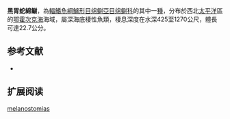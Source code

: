 {{Speciesbox
| name = 黑胃蛇綿鳚
| image = 
| status = NE
| status_system = IUCN3.1
| genus = Lycenchelys
| species = melanostomias
| authority = [[Toyoshima|Toyoshima]], 1983
| synonyms = *''Lycenchelys brevimaxillaris''<br /><small>Toyoshima, 1985</small>''
}}

'''黑胃蛇綿鳚'''，為[[輻鰭魚綱|輻鰭魚綱]][[鱸形目|鱸形目]][[绵鳚亞目|绵鳚亞目]][[绵鳚科|绵鳚科]]的其中一[[種|種]]，分布於西北[[太平洋|太平洋]]區的[[鄂霍次克海|鄂霍次克海]]海域，屬深海底棲性魚類，棲息深度在水深425至1270公尺，體長可達22.7公分。

==参考文献==
*{{FishBase_species|genus=Lycenchelys|species=melanostomias|year=2011|month=12}}

== 扩展阅读 ==
{{refbegin}}
{{wikispecies-inline|Lycenchelys melanostomias|黑胃蛇綿鳚}}
{{refend}}
{{Taxonbar|from=Q1099594}}

[[Category:蛇綿鳚属|melanostomias]]


{{鱸形目小作品}}